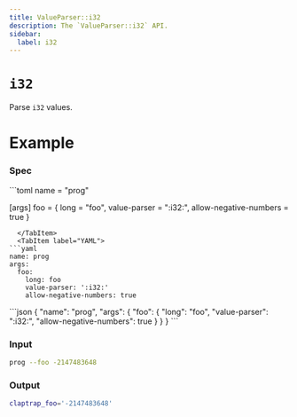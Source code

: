 ```yaml
---
title: ValueParser::i32
description: The `ValueParser::i32` API.
sidebar:
  label: i32
---
```



# `i32` <LinkButton href="https://docs.rs/clap/latest/clap/value_parser/fn.i32.html" icon="open-book" variant="minimal"></LinkButton>

<Badge text="since 0.1.0" size="small" />

Parse `i32` values.

# Example

### Spec

<Tabs syncKey="format">
  <TabItem label="TOML">
```toml
name = "prog"

[args]
foo = { long = "foo", value-parser = ":i32:", allow-negative-numbers = true }
```
  </TabItem>
  <TabItem label="YAML">
```yaml
name: prog
args:
  foo:
    long: foo
    value-parser: ':i32:'
    allow-negative-numbers: true
```
  </TabItem>
  <TabItem label="JSON">
```json
{
  "name": "prog",
  "args": {
    "foo": {
      "long": "foo",
      "value-parser": ":i32:",
      "allow-negative-numbers": true
    }
  }
}
```
  </TabItem>
</Tabs>

### Input

```bash
prog --foo -2147483648
```

### Output

```bash
claptrap_foo='-2147483648'
```
